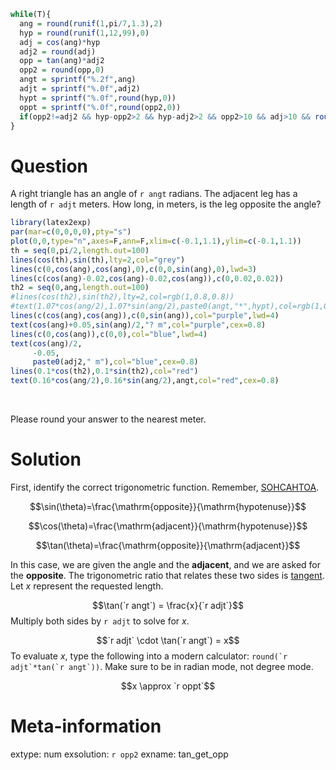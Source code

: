 ```r
while(T){
  ang = round(runif(1,pi/7,1.3),2)
  hyp = round(runif(1,12,99),0)
  adj = cos(ang)*hyp
  adj2 = round(adj)
  opp = tan(ang)*adj2
  opp2 = round(opp,0)
  angt = sprintf("%.2f",ang)
  adjt = sprintf("%.0f",adj2)
  hypt = sprintf("%.0f",round(hyp,0))
  oppt = sprintf("%.0f",round(opp2,0))
  if(opp2!=adj2 && hyp-opp2>2 && hyp-adj2>2 && opp2>10 && adj>10 && round(ang*adj2)!=opp2 && round(ang*opp2)!=adj2){break}
}
```

Question
========

A right triangle has an angle of `r angt` radians. The adjacent leg has a length of `r adjt` meters. How long, in meters, is the leg opposite the angle?

```r
library(latex2exp)
par(mar=c(0,0,0,0),pty="s")
plot(0,0,type="n",axes=F,ann=F,xlim=c(-0.1,1.1),ylim=c(-0.1,1.1))
th = seq(0,pi/2,length.out=100)
lines(cos(th),sin(th),lty=2,col="grey")
lines(c(0,cos(ang),cos(ang),0),c(0,0,sin(ang),0),lwd=3)
lines(c(cos(ang)-0.02,cos(ang)-0.02,cos(ang)),c(0,0.02,0.02))
th2 = seq(0,ang,length.out=100)
#lines(cos(th2),sin(th2),lty=2,col=rgb(1,0.8,0.8))
#text(1.07*cos(ang/2),1.07*sin(ang/2),paste0(angt,"*",hypt),col=rgb(1,0.8,0.8),cex=0.7)
lines(c(cos(ang),cos(ang)),c(0,sin(ang)),col="purple",lwd=4)
text(cos(ang)+0.05,sin(ang)/2,"? m",col="purple",cex=0.8)
lines(c(0,cos(ang)),c(0,0),col="blue",lwd=4)
text(cos(ang)/2,
     -0.05,
     paste0(adj2," m"),col="blue",cex=0.8)
lines(0.1*cos(th2),0.1*sin(th2),col="red")
text(0.16*cos(ang/2),0.16*sin(ang/2),angt,col="red",cex=0.8)
```
\

Please round your answer to the nearest meter.


Solution
========

First, identify the correct trigonometric function. Remember, [SOHCAHTOA](https://en.wikipedia.org/wiki/Mnemonics_in_trigonometry).

$$\sin(\theta)=\frac{\mathrm{opposite}}{\mathrm{hypotenuse}}$$


$$\cos(\theta)=\frac{\mathrm{adjacent}}{\mathrm{hypotenuse}}$$


$$\tan(\theta)=\frac{\mathrm{opposite}}{\mathrm{adjacent}}$$

In this case, we are given the angle and the **adjacent**, and we are asked for the **opposite**. The trigonometric ratio that relates these two sides is [tangent](https://en.wikipedia.org/wiki/Trigonometric_functions). Let $x$ represent the requested length.

$$\tan(`r angt`) = \frac{x}{`r adjt`}$$
Multiply both sides by `r adjt` to solve for $x$.

$$`r adjt` \cdot \tan(`r angt`) = x$$
To evaluate $x$, type the following into a modern calculator: ``round(`r adjt`*tan(`r angt`))``. Make sure to be in radian mode, not degree mode.

$$x \approx `r oppt`$$


Meta-information
============
extype: num
exsolution: `r opp2`
exname: tan_get_opp
